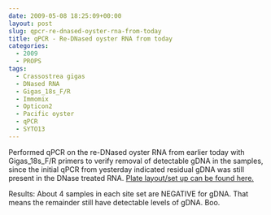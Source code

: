 ```yaml
---
date: 2009-05-08 18:25:09+00:00
layout: post
slug: qpcr-re-dnased-oyster-rna-from-today
title: qPCR - Re-DNased oyster RNA from today
categories:
  - 2009
  - PROPS
tags:
  - Crassostrea gigas
  - DNased RNA
  - Gigas_18s_F/R
  - Immomix
  - Opticon2
  - Pacific oyster
  - qPCR
  - SYTO13
---
```


Performed qPCR on the re-DNased oyster RNA from earlier today with Gigas_18s_F/R primers to verify removal of detectable gDNA in the samples, since the initial qPCR from yesterday indicated residual gDNA was still present in the DNase treated RNA. [Plate layout/set up can be found here.](https://eagle.fish.washington.edu/Arabidopsis/Notebook%20Workup%20Files/20090508-03.jpg)

Results: About 4 samples in each site set are NEGATIVE for gDNA. That means the remainder still have detectable levels of gDNA. Boo.

